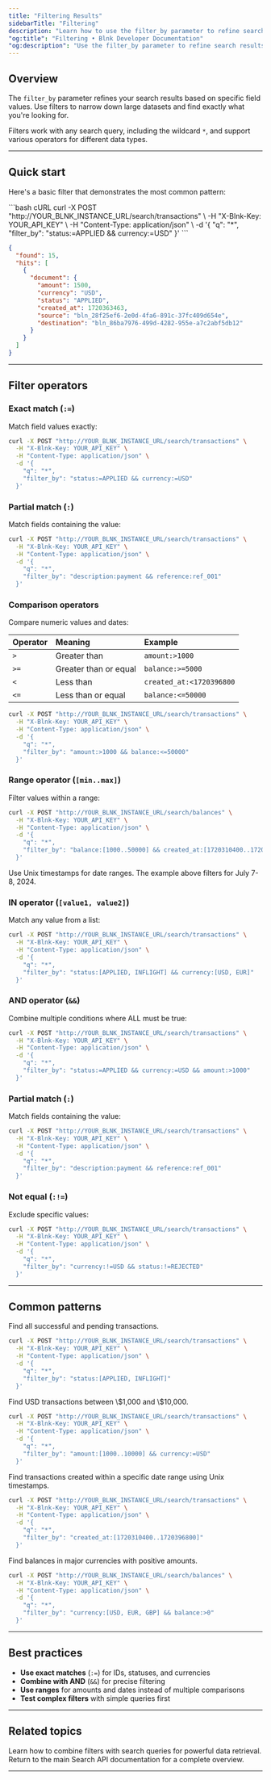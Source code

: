 ```yaml
---
title: "Filtering Results"
sidebarTitle: "Filtering"
description: "Learn how to use the filter_by parameter to refine search results with precise conditions"
"og:title": "Filtering • Blnk Developer Documentation"
"og:description": "Use the filter_by parameter to refine search results with exact matches, ranges, comparisons, and logical operators."
---
```



## Overview

The `filter_by` parameter refines your search results based on specific field values. Use filters to narrow down large datasets and find exactly what you're looking for.

Filters work with any search query, including the wildcard `*`, and support various operators for different data types.

---

## Quick start

Here's a basic filter that demonstrates the most common pattern:

<CodeGroup>
```bash cURL
curl -X POST "http://YOUR_BLNK_INSTANCE_URL/search/transactions" \
  -H "X-Blnk-Key: YOUR_API_KEY" \
  -H "Content-Type: application/json" \
  -d '{
    "q": "*",
    "filter_by": "status:=APPLIED && currency:=USD"
  }'
```

```json Response
{
  "found": 15,
  "hits": [
    {
      "document": {
        "amount": 1500,
        "currency": "USD",
        "status": "APPLIED",
        "created_at": 1720363463,
        "source": "bln_28f25ef6-2e0d-4fa6-891c-37fc409d654e",
        "destination": "bln_86ba7976-499d-4282-955e-a7c2abf5db12"
      }
    }
  ]
}
```
</CodeGroup>

---

## Filter operators

### Exact match (`:=`)

Match field values exactly:

```bash
curl -X POST "http://YOUR_BLNK_INSTANCE_URL/search/transactions" \
  -H "X-Blnk-Key: YOUR_API_KEY" \
  -H "Content-Type: application/json" \
  -d '{
    "q": "*",
    "filter_by": "status:=APPLIED && currency:=USD"
  }'
```

### Partial match (`:`)

Match fields containing the value:

```bash
curl -X POST "http://YOUR_BLNK_INSTANCE_URL/search/transactions" \
  -H "X-Blnk-Key: YOUR_API_KEY" \
  -H "Content-Type: application/json" \
  -d '{
    "q": "*",
    "filter_by": "description:payment && reference:ref_001"
  }'
```

### Comparison operators

Compare numeric values and dates:

| Operator | Meaning | Example |
| :--- | :--- | :--- |
| `>` | Greater than | `amount:>1000` |
| `>=` | Greater than or equal | `balance:>=5000` |
| `<` | Less than | `created_at:<1720396800` |
| `<=` | Less than or equal | `balance:<=50000` |

```bash
curl -X POST "http://YOUR_BLNK_INSTANCE_URL/search/transactions" \
  -H "X-Blnk-Key: YOUR_API_KEY" \
  -H "Content-Type: application/json" \
  -d '{
    "q": "*",
    "filter_by": "amount:>1000 && balance:<=50000"
  }'
```

### Range operator (`[min..max]`)

Filter values within a range:

```bash
curl -X POST "http://YOUR_BLNK_INSTANCE_URL/search/balances" \
  -H "X-Blnk-Key: YOUR_API_KEY" \
  -H "Content-Type: application/json" \
  -d '{
    "q": "*",
    "filter_by": "balance:[1000..50000] && created_at:[1720310400..1720396800]"
  }'
```

<Info>
Use Unix timestamps for date ranges. The example above filters for July 7-8, 2024.
</Info>

### IN operator (`[value1, value2]`)

Match any value from a list:

```bash
curl -X POST "http://YOUR_BLNK_INSTANCE_URL/search/transactions" \
  -H "X-Blnk-Key: YOUR_API_KEY" \
  -H "Content-Type: application/json" \
  -d '{
    "q": "*",
    "filter_by": "status:[APPLIED, INFLIGHT] && currency:[USD, EUR]"
  }'
```

### AND operator (`&&`)

Combine multiple conditions where ALL must be true:

```bash
curl -X POST "http://YOUR_BLNK_INSTANCE_URL/search/transactions" \
  -H "X-Blnk-Key: YOUR_API_KEY" \
  -H "Content-Type: application/json" \
  -d '{
    "q": "*",
    "filter_by": "status:=APPLIED && currency:=USD && amount:>1000"
  }'
```

### Partial match (`:`)

Match fields containing the value:

```bash
curl -X POST "http://YOUR_BLNK_INSTANCE_URL/search/transactions" \
  -H "X-Blnk-Key: YOUR_API_KEY" \
  -H "Content-Type: application/json" \
  -d '{
    "q": "*",
    "filter_by": "description:payment && reference:ref_001"
  }'
```

### Not equal (`:!=`)

Exclude specific values:

```bash
curl -X POST "http://YOUR_BLNK_INSTANCE_URL/search/transactions" \
  -H "X-Blnk-Key: YOUR_API_KEY" \
  -H "Content-Type: application/json" \
  -d '{
    "q": "*",
    "filter_by": "currency:!=USD && status:!=REJECTED"
  }'
```

---

## Common patterns

<Steps>
<Step title="Filter by transaction status">
Find all successful and pending transactions.

```bash
curl -X POST "http://YOUR_BLNK_INSTANCE_URL/search/transactions" \
  -H "X-Blnk-Key: YOUR_API_KEY" \
  -H "Content-Type: application/json" \
  -d '{
    "q": "*",
    "filter_by": "status:[APPLIED, INFLIGHT]"
  }'
```
</Step>

<Step title="Filter transactions by amount range">
Find USD transactions between \$1,000 and \$10,000.

```bash
curl -X POST "http://YOUR_BLNK_INSTANCE_URL/search/transactions" \
  -H "X-Blnk-Key: YOUR_API_KEY" \
  -H "Content-Type: application/json" \
  -d '{
    "q": "*",
    "filter_by": "amount:[1000..10000] && currency:=USD"
  }'
```
</Step>

<Step title="Filter by creation date">
Find transactions created within a specific date range using Unix timestamps.

```bash
curl -X POST "http://YOUR_BLNK_INSTANCE_URL/search/transactions" \
  -H "X-Blnk-Key: YOUR_API_KEY" \
  -H "Content-Type: application/json" \
  -d '{
    "q": "*",
    "filter_by": "created_at:[1720310400..1720396800]"
  }'
```
</Step>

<Step title="Filter by multiple currencies">
Find balances in major currencies with positive amounts.

```bash
curl -X POST "http://YOUR_BLNK_INSTANCE_URL/search/balances" \
  -H "X-Blnk-Key: YOUR_API_KEY" \
  -H "Content-Type: application/json" \
  -d '{
    "q": "*",
    "filter_by": "currency:[USD, EUR, GBP] && balance:>0"
  }'
```
</Step>
</Steps>

---

## Best practices

- **Use exact matches** (`:=`) for IDs, statuses, and currencies
- **Combine with AND** (`&&`) for precise filtering 
- **Use ranges** for amounts and dates instead of multiple comparisons
- **Test complex filters** with simple queries first

---

## Related topics

<CardGroup cols={1}>
  <Card title="Querying" icon="comments-question" href="/search/querying">
    Learn how to combine filters with search queries for powerful data retrieval.
  </Card>
  
  <Card title="Search overview" icon="magnifying-glass" href="/search/overview">
    Return to the main Search API documentation for a complete overview.
  </Card>
</CardGroup>

---

<NeedHelp />